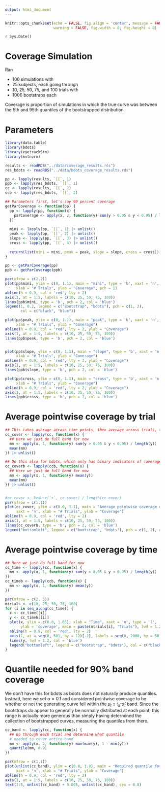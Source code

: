 ```yaml
---
output: html_document
---
```


```r
knitr::opts_chunk$set(echo = FALSE, fig.align = 'center', message = FALSE, 
                      warning = FALSE, fig.width = 8, fig.height = 8)
```

`r Sys.Date()`

# Coverage Simulation

Ran 

- 100 simulations with 
- 25 subjects, each going through
- 10, 25, 50, 75, and 100 trials with
- 1000 bootstraps each

Coverage is proportion of simulations in which the true curve was between the 5th and 95th quantiles of the bootstrapped distribution

# Parameters

```r

library(data.table)
library(bdots)
library(eyetrackSim)
library(mvtnorm)

results <- readRDS("../data/coverage_results.rds")
res_bdots <- readRDS("../data/bdots_coverage_results.rds")

pp <- lapply(results, `[[`, 1)
ppb <- lapply(res_bdots, `[[`, 1)
cc <- lapply(results, `[[`, 2)
ccb <- lapply(res_bdots, `[[`, 2)

## Parameters first, let's say 90 percent coverage
getParCoverage <- function(pp) {
  pp <- lapply(pp, function(x) {
    parCoverage <- apply(x, 2, function(y) sum(y > 0.05 & y < 0.95) / length(y))
  })
  
  mini <- lapply(pp, `[[`, 1) |> unlist()
  peak <- lapply(pp, `[[`, 2) |> unlist()
  slope <- lapply(pp, `[[`, 3) |> unlist()
  cross <- lapply(pp, `[[`, 4) |> unlist()
  
  return(list(mini = mini, peak = peak, slope = slope, cross = cross))
}

pp <- getParCoverage(pp)
ppb <- getParCoverage(ppb)

par(mfrow = c(2,2))
plot(pp$mini, ylim = c(0, 1.1), main = "mini", type = 'b', xaxt = 'n', 
     xlab = "# Trials", ylab = "Coverage", pch = 1)
abline(h = 0.9, col = 'red', lty = 2)
axis(1, at = 1:5, labels = c(10, 25, 50, 75, 100))
lines(ppb$mini, type = 'b', pch = 2, col = 'blue')
legend(1, 0.2, legend = c("Bootstrap", "bdots"), pch = c(1, 2),
       col = c("black", "blue"))

plot(pp$peak, ylim = c(0, 1.1), main = "peak", type = 'b', xaxt = 'n', 
     xlab = "# Trials", ylab = "Coverage")
abline(h = 0.9, col = 'red', lty = 2, ylab = "Coverage")
axis(1, at = 1:5, labels = c(10, 25, 50, 75, 100))
lines(ppb$peak, type = 'b', pch = 2, col = 'blue')


plot(pp$slope, ylim = c(0, 1.1), main = "slope", type = 'b', xaxt = 'n', 
     xlab = "# Trials", ylab = "Coverage")
abline(h = 0.9, col = 'red', lty = 2, ylab = "Coverage")
axis(1, at = 1:5, labels = c(10, 25, 50, 75, 100))
lines(ppb$slope, type = 'b', pch = 2, col = 'blue')

plot(pp$cross, ylim = c(0, 1.1), main = "cross", type = 'b', xaxt = 'n', 
     xlab = "# Trials", ylab = "Coverage")
abline(h = 0.9, col = 'red', lty = 2, ylab = "Coverage")
axis(1, at = 1:5, labels = c(10, 25, 50, 75, 100))
lines(ppb$cross, type = 'b', pch = 2, col = 'blue')
```

# Average pointwise coverage by trial

```r
## This takes average across time points, then average across trials, then average total
cc_cover <- lapply(cc, function(x) {
  ## Here we just do full band for now
  mm <- apply(x, 1, function(y) sum(y > 0.05 & y < 0.95) / length(y))
  mean(mm)
}) |> unlist()

## Do this also for bdots, which only has binary indicators of coverage rather than quantile
cc_coverb <- lapply(ccb, function(x) {
  ## Here we just do full band for now
  mm <- apply(x, 1, function(y) mean(y))
  mean(mm)
}) |> unlist()


#cc_cover <- Reduce(`+`, cc_cover) / length(cc_cover)
par(mfrow = c(1,1))
plot(cc_cover, ylim = c(0.0, 1.1), main = "Average pointwise coverage of curve", type = 'b',
     xaxt = 'n', xlab = "# Trials", ylab = "Coverage")
abline(h = 0.9, col = 'red', lty = 2)
axis(1, at = 1:5, labels = c(10, 25, 50, 75, 100))
lines(cc_coverb, type = 'b', pch = 2, col = 'blue')
legend("bottomleft", legend = c("bootstrap", "bdots"), pch = c(1, 2), col = c("black", "blue"))
```

# Average pointwise coverage by time

```r

## Here we just do full band for now
cc_time <- lapply(cc, function(x) {
  mm <- apply(x, 1, function(y) sum(y > 0.05 & y < 0.95) / length(y))
}) 
cc_timeb <- lapply(ccb, function(x) {
  mm <- apply(x, 1, function(y) mean(y))
}) 

par(mfrow = c(2, 3))
mtrials <- c(10, 25, 50, 75, 100)
for (i in seq_along(cc_time)) {
  x <- cc_time[[i]]
  y <- cc_timeb[[i]]
  plot(x, ylim = c(0.0, 1.05), xlab = "Time", xaxt = 'n', type = 'l',
       ylab = 'coverage', main = paste(mtrials[i], "Trials"), lwd = 1.2)
  abline(h = 0.9, col = 'red', lty = 2)
  axis(1, at = seq(0, 501, by = 12)[-2], labels = seq(0, 2000, by = 50))
  lines(y, lwd = 1.2, col = 'blue')
  legend("bottomleft", legend = c("bootstrap", "bdots"), col = c("black", "blue"), lty = 1)
}

```


# Quantile needed for 90% band coverage

We don't have this for bdots as bdots does not naturally produce quantiles. Instead, here we set $\alpha = 0.1$ and considered pointwise coverage to be whether or not the generating curve fell within the $\mu_t \pm t_{\alpha^*}\hat{\sigma}_t$ band. Since the bootstraps do appear to generally be normally distributed at each point, this range is actually more generous than simply having determined the collection of bootstrapped curves, measuring the quantiles from there. 

```r

cc_band <- lapply(cc, function(x) {
  ## Go through each trial and determine what quantile
  # needed to cover entire band
  mm <- apply(x, 2, function(y) max(max(y), 1 - min(y)))
  quantile(mm, 0.9)
})

par(mfrow = c(1,1))
plot(unlist(cc_band), ylim = c(0.8, 1.0), main = "Required quantile for 90% coverage of entire band", type = 'b',
     xaxt = 'n', xlab = "# Trials", ylab = "Coverage")
abline(h = 0.9, col = 'red', lty = 2)
axis(1, at = 1:5, labels = c(10, 25, 50, 75, 100))
text(1:5, unlist(cc_band) + 0.005, unlist(cc_band), cex = 0.8)
```
